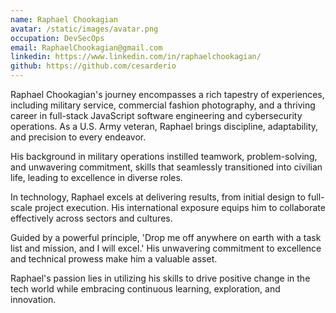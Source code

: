```yaml
---
name: Raphael Chookagian
avatar: /static/images/avatar.png
occupation: DevSecOps
email: RaphaelChookagian@gmail.com
linkedin: https://www.linkedin.com/in/raphaelchookagian/
github: https://github.com/cesarderio
---
```


Raphael Chookagian's journey encompasses a rich tapestry of experiences, including military service, commercial fashion photography, and a thriving career in full-stack JavaScript software engineering and cybersecurity operations. As a U.S. Army veteran, Raphael brings discipline, adaptability, and precision to every endeavor.

His background in military operations instilled teamwork, problem-solving, and unwavering commitment, skills that seamlessly transitioned into civilian life, leading to excellence in diverse roles.

In technology, Raphael excels at delivering results, from initial design to full-scale project execution. His international exposure equips him to collaborate effectively across sectors and cultures.

Guided by a powerful principle, 'Drop me off anywhere on earth with a task list and mission, and I will excel.' His unwavering commitment to excellence and technical prowess make him a valuable asset.

Raphael's passion lies in utilizing his skills to drive positive change in the tech world while embracing continuous learning, exploration, and innovation.


